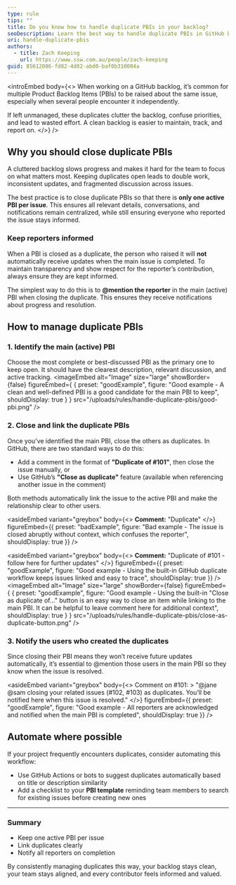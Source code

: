 ```yaml
---
type: rule
tips: ""
title: Do you know how to handle duplicate PBIs in your backlog?
seoDescription: Learn the best way to handle duplicate PBIs in GitHub backlogs to keep your project clean, organized, and user-focused.
uri: handle-duplicate-pbis
authors:
  - title: Zach Keeping
    url: https://www.ssw.com.au/people/zach-keeping
guid: 85612086-fd82-4d02-abd0-baf0b310004a
---
```


<introEmbed
  body={<>
When working on a GitHub backlog, it’s common for multiple Product Backlog Items (PBIs) to be raised about the same issue, especially when several people encounter it independently.

If left unmanaged, these duplicates clutter the backlog, confuse priorities, and lead to wasted effort. A clean backlog is easier to maintain, track, and report on.
  </>}
/>
## Why you should close duplicate PBIs

A cluttered backlog slows progress and makes it hard for the team to focus on what matters most. Keeping duplicates open leads to double work, inconsistent updates, and fragmented discussion across issues.

The best practice is to close duplicate PBIs so that there is **only one active PBI per issue**. This ensures all relevant details, conversations, and notifications remain centralized, while still ensuring everyone who reported the issue stays informed.

### Keep reporters informed

When a PBI is closed as a duplicate, the person who raised it will **not** automatically receive updates when the main issue is completed. To maintain transparency and show respect for the reporter’s contribution, always ensure they are kept informed.

The simplest way to do this is to **@mention the reporter** in the main (active) PBI when closing the duplicate. This ensures they receive notifications about progress and resolution.

## How to manage duplicate PBIs

### 1. Identify the main (active) PBI

Choose the most complete or best-discussed PBI as the primary one to keep open. It should have the clearest description, relevant discussion, and active tracking.
<imageEmbed
  alt="Image"
  size="large"
  showBorder={false}
  figureEmbed={ {
    preset: "goodExample",
    figure: "Good example - A clean and well-defined PBI is a good candidate for the main PBI to keep",
    shouldDisplay: true
  } }
  src="/uploads/rules/handle-duplicate-pbis/good-pbi.png"
/>

### 2. Close and link the duplicate PBIs

Once you’ve identified the main PBI, close the others as duplicates. In GitHub, there are two standard ways to do this:

* Add a comment in the format of **"Duplicate of #101"**, then close the issue manually, or
* Use GitHub’s **"Close as duplicate"** feature (available when referencing another issue in the comment)

Both methods automatically link the issue to the active PBI and make the relationship clear to other users.

<asideEmbed
  variant="greybox"
  body={<>
    **Comment:** "Duplicate"
  </>}
  figureEmbed={{
    preset: "badExample",
    figure: "Bad example - The issue is closed abruptly without context, which confuses the reporter",
    shouldDisplay: true
  }}
/>

<asideEmbed
  variant="greybox"
  body={<>
    **Comment:** "Duplicate of #101 - follow here for further updates"
  </>}
  figureEmbed={{
    preset: "goodExample",
    figure: "Good example - Using the built-in GitHub duplicate workflow keeps issues linked and easy to trace",
    shouldDisplay: true
  }}
/>
<imageEmbed
  alt="Image"
  size="large"
  showBorder={false}
  figureEmbed={ {
    preset: "goodExample",
    figure: "Good example - Using the built-in \"Close as duplicate of...\" button is an easy way to close an item while linking to the main PBI. It can be helpful to leave comment here for additional context",
    shouldDisplay: true
  } }
  src="/uploads/rules/handle-duplicate-pbis/close-as-duplicate-button.png"
/>

### 3. Notify the users who created the duplicates

Since closing their PBI means they won’t receive future updates automatically, it’s essential to @mention those users in the main PBI so they know when the issue is resolved.

<asideEmbed
  variant="greybox"
  body={<>
    Comment on #101:
&gt; "@jane @sam closing your related issues (#102, #103) as duplicates. You’ll be notified here when this issue is resolved."
  </>}
  figureEmbed={{
    preset: "goodExample",
    figure: "Good example - All reporters are acknowledged and notified when the main PBI is completed",
    shouldDisplay: true
  }}
/>

## Automate where possible

If your project frequently encounters duplicates, consider automating this workflow:

* Use GitHub Actions or bots to suggest duplicates automatically based on title or description similarity
* Add a checklist to your **PBI template** reminding team members to search for existing issues before creating new ones

---

### Summary

* Keep one active PBI per issue
* Link duplicates clearly
* Notify all reporters on completion

By consistently managing duplicates this way, your backlog stays clean, your team stays aligned, and every contributor feels informed and valued.